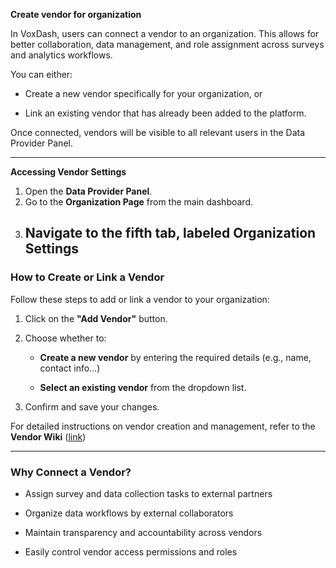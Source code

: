 **Create vendor for organization**

In VoxDash, users can connect a vendor to an organization. This allows for better collaboration, data management, and role assignment across surveys and analytics workflows.

You can either:

* Create a new vendor specifically for your organization, or

* Link an existing vendor that has already been added to the platform.

Once connected, vendors will be visible to all relevant users in the Data Provider Panel.

---

**Accessing Vendor Settings**

1. Open the **Data Provider Panel**.  
2. Go to the **Organization Page** from the main dashboard.  
3. Navigate to the **fifth tab**, labeled **Organization Settings**  
   ---

### **How to Create or Link a Vendor**

Follow these steps to add or link a vendor to your organization:

1. Click on the **"Add Vendor"** button.

2. Choose whether to:

   * **Create a new vendor** by entering the required details (e.g., name, contact info…)

   * **Select an existing vendor** from the dropdown list.

3. Confirm and save your changes.

For detailed instructions on vendor creation and management, refer to the **Vendor Wiki** ([link](?tab=t.lhuffdhyqcr3))

---

### 

### 

### **Why Connect a Vendor?**

* Assign survey and data collection tasks to external partners

* Organize data workflows by external collaborators

* Maintain transparency and accountability across vendors

* Easily control vendor access permissions and roles


